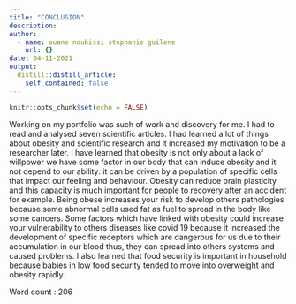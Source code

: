 ```yaml
---
title: "CONCLUSION"
description: 
author:
  - name: ouane noubissi stephanie guilene
    url: {}
date: 04-11-2021
output:
  distill::distill_article:
    self_contained: false
---
```


```r
knitr::opts_chunk$set(echo = FALSE)
```

Working on my portfolio was  such of work and discovery for me. I had to read and analysed seven scientific articles. I had learned a lot of things about obesity and scientific research and it increased my motivation to be a researcher later.  I have learned that obesity is not only about a lack of willpower we have some factor in our body that can induce obesity and it not depend to our ability: it can be driven by a population of specific cells that impact our feeling and behaviour. Obesity can reduce brain plasticity and this capacity is much important for people to recovery after an accident for example.  Being obese increases your risk to develop others pathologies because some abnormal cells used fat as fuel to spread in the body like some cancers. Some factors which have linked with obesity could increase your vulnerability to others diseases like covid 19 because it increased the development of specific receptors which are dangerous for us due to their accumulation in our blood thus, they can spread into others systems and caused problems. I also learned that food security is important in household because babies in low food security tended to move into overweight and obesity rapidly. 



Word count : 206
